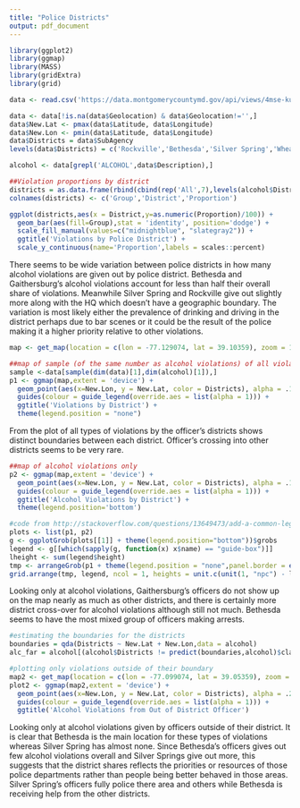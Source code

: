 ```yaml
---
title: "Police Districts"
output: pdf_document
---
```



```r
library(ggplot2)
library(ggmap)
library(MASS)
library(gridExtra)
library(grid)

data <- read.csv('https://data.montgomerycountymd.gov/api/views/4mse-ku6q/rows.csv?accessType=DOWNLOAD')

data <- data[!is.na(data$Geolocation) & data$Geolocation!='',]
data$New.Lat <- pmax(data$Latitude, data$Longitude)
data$New.Lon <- pmin(data$Latitude, data$Longitude)
data$Districts = data$SubAgency
levels(data$Districts) = c('Rockville','Bethesda','Silver Spring','Wheaton','Germantown','Gaithersburg','HQ')

alcohol <- data[grepl('ALCOHOL',data$Description),]
```


```r

##Violation proportions by district
districts = as.data.frame(rbind(cbind(rep('All',7),levels(alcohol$Districts),summary(data$SubAgency)/dim(data)[1]),cbind(rep('Alcohol',7),levels(alcohol$Districts),summary(alcohol$SubAgency)/dim(alcohol)[1])))
colnames(districts) <- c('Group','District','Proportion')

ggplot(districts,aes(x = District,y=as.numeric(Proportion)/100)) + 
  geom_bar(aes(fill=Group),stat = 'identity', position='dodge') + 
  scale_fill_manual(values=c("midnightblue", "slategray2")) + 
  ggtitle('Violations by Police District') + 
  scale_y_continuous(name='Proportion',labels = scales::percent)

```

There seems to be wide variation between police districts in how many alcohol violations are given out by police district. Bethesda and Gaithersburg's alcohol violations account for less than half their overall share of violations. Meanwhile Silver Spring and Rockville give out slightly more along with the HQ which doesn't have a geographic boundary. The variation is most likely either the prevalence of drinking and driving in the district perhaps due to bar scenes or it could be the result of the police making it a higher priority relative to other violations.

```r

map <- get_map(location = c(lon = -77.129074, lat = 39.10359), zoom = 11,maptype='roadmap')

##map of sample (of the same number as alcohol violations) of all violations by district
sample <-data[sample(dim(data)[1],dim(alcohol)[1]),]
p1 <- ggmap(map,extent = 'device') + 
  geom_point(aes(x=New.Lon, y = New.Lat, color = Districts), alpha = .1, size = 2,data = sample) + 
  guides(colour = guide_legend(override.aes = list(alpha = 1))) + 
  ggtitle('Violations by District') +
  theme(legend.position = "none")

```
From the plot of all types of violations by the officer's districts shows distinct boundaries between each district. Officer's crossing into other districts seems to be very rare.

```r

##map of alcohol violations only
p2 <- ggmap(map,extent = 'device') + 
  geom_point(aes(x=New.Lon, y = New.Lat, color = Districts), alpha = .1, size = 2,data = alcohol) + 
  guides(colour = guide_legend(override.aes = list(alpha = 1))) + 
  ggtitle('Alcohol Violations by District') +
  theme(legend.position='bottom')

#code from http://stackoverflow.com/questions/13649473/add-a-common-legend-for-combined-ggplots
plots <- list(p1, p2)
g <- ggplotGrob(plots[[1]] + theme(legend.position="bottom"))$grobs
legend <- g[[which(sapply(g, function(x) x$name) == "guide-box")]]
lheight <- sum(legend$height)
tmp <- arrangeGrob(p1 + theme(legend.position = "none",panel.border = element_rect(colour = "black", fill=NA, size=2)), p2 + theme(legend.position = "none",panel.border = element_rect(colour = "black", fill=NA, size=2)), layout_matrix = matrix(c(1, 2), nrow = 1))
grid.arrange(tmp, legend, ncol = 1, heights = unit.c(unit(1, "npc") - lheight, lheight))
```

Looking only at alcohol violations, Gaithersburg's officers do not show up on the map nearly as much as other districts, and there is certainly more district cross-over for alcohol violations although still not much. Bethesda seems to have the most mixed group of officers making arrests.


```r

#estimating the boundaries for the districts
boundaries = qda(Districts ~ New.Lat + New.Lon,data = alcohol)
alc_far = alcohol[(alcohol$Districts != predict(boundaries,alcohol)$class) & alcohol$Districts!="HQ",]

#plotting only violations outside of their boundary
map2 <- get_map(location = c(lon = -77.099074, lat = 39.05359), zoom = 12,maptype='roadmap')
plot2 <- ggmap(map2,extent = 'device') + 
  geom_point(aes(x=New.Lon, y = New.Lat, color = Districts), alpha = .25, size = 2,data = alc_far) + 
  guides(colour = guide_legend(override.aes = list(alpha = 1))) + 
  ggtitle('Alcohol Violations from Out of District Officer')

```

Looking only at alcohol violations given by officers outside of their district. It is clear that Bethesda is the main location for these types of violations whereas Silver Spring has almost none. Since Bethesda's officers gives out few alcohol violations overall and Silver Springs give out more, this suggests that the district shares reflects the priorities or resources of those police departments rather than people being better behaved in those areas. Silver Spring's officers fully police there area and others while Bethesda is receiving help from the other districts.

